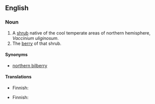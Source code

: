 {{wikipedia|vaccinium uliginosum}}
==English==

===Noun===
{{en-noun|sg=[[bog]] [[bilberry]]|bog bilberries}}

# A [[shrub]] native of the cool temperate areas of northern hemisphere, ''Vaccinium uliginosum''.
# The [[berry]] of that shrub.

====Synonyms====
*[[northern bilberry]]

====Translations====
{{trans-top|shrub}}
*Finnish: {{t|fi|juolukka}}
{{trans-mid}}
{{trans-bottom}}

{{trans-top|berry}}
*Finnish: {{t|fi|juolukka}}
{{trans-mid}}
{{trans-bottom}}
